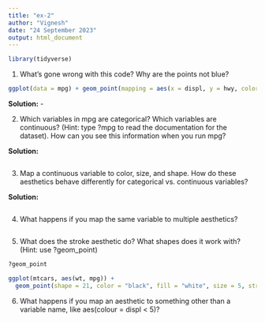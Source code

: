 ---
title: "ex-2"
author: "Vignesh"
date: "24 September 2023"
output: html_document
---


```{r include=FALSE}
library(tidyverse)
```


1. What’s gone wrong with this code? Why are the points not blue?

```{r}
ggplot(data = mpg) + geom_point(mapping = aes(x = displ, y = hwy, color = "blue"))
```

**Solution:**
  - 
  

2. Which variables in mpg are categorical? Which variables are continuous? (Hint: type ?mpg to read the documentation for the dataset). How can you see this information when you run mpg?

**Solution:**
  
```{r}
```


3. Map a continuous variable to color, size, and shape. How do these aesthetics behave differently for categorical vs. continuous variables?

**Solution:**

```{r}

```


4. What happens if you map the same variable to multiple aesthetics?

```{r}

```


5. What does the stroke aesthetic do? What shapes does it work with? (Hint: use ?geom_point)

```{r}
?geom_point
```

```{r}
ggplot(mtcars, aes(wt, mpg)) +
  geom_point(shape = 21, color = "black", fill = "white", size = 5, stroke = 5)
```


6. What happens if you map an aesthetic to something other than a variable name, like aes(colour = displ < 5)?

```{r}

```

